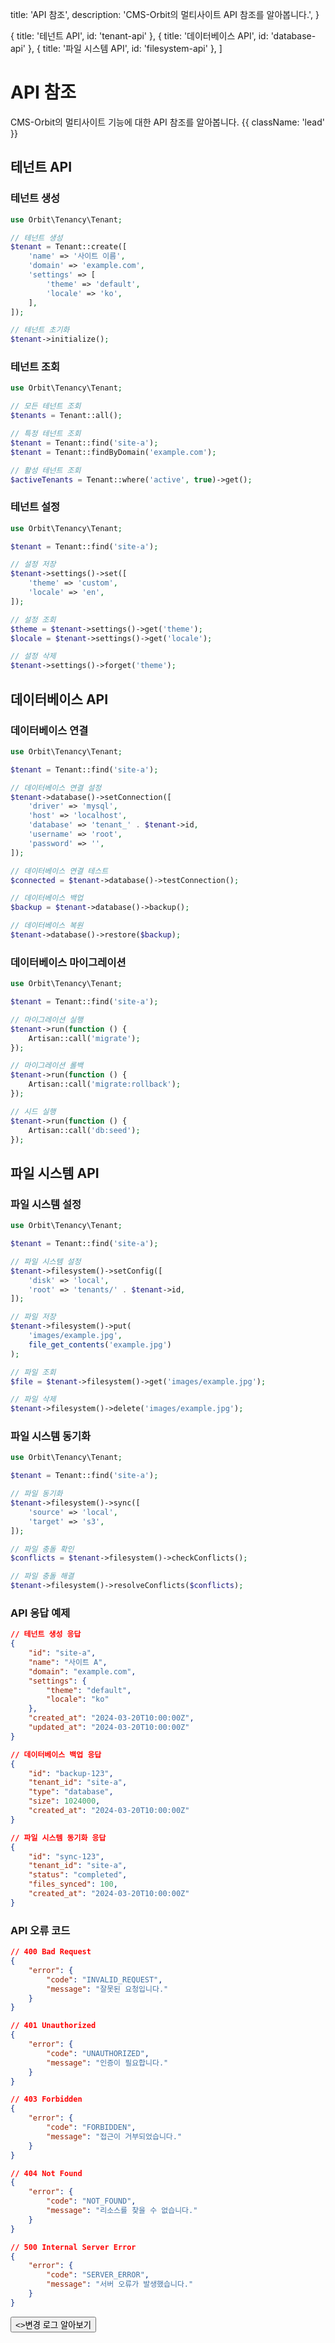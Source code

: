   title: 'API 참조',
  description: 'CMS-Orbit의 멀티사이트 API 참조를 알아봅니다.',
}

  { title: '테넌트 API', id: 'tenant-api' },
  { title: '데이터베이스 API', id: 'database-api' },
  { title: '파일 시스템 API', id: 'filesystem-api' },
]

# API 참조

CMS-Orbit의 멀티사이트 기능에 대한 API 참조를 알아봅니다. {{ className: 'lead' }}

## 테넌트 API

### 테넌트 생성

```php {{ title: '테넌트 생성' }}
use Orbit\Tenancy\Tenant;

// 테넌트 생성
$tenant = Tenant::create([
    'name' => '사이트 이름',
    'domain' => 'example.com',
    'settings' => [
        'theme' => 'default',
        'locale' => 'ko',
    ],
]);

// 테넌트 초기화
$tenant->initialize();
```

### 테넌트 조회

```php {{ title: '테넌트 조회' }}
use Orbit\Tenancy\Tenant;

// 모든 테넌트 조회
$tenants = Tenant::all();

// 특정 테넌트 조회
$tenant = Tenant::find('site-a');
$tenant = Tenant::findByDomain('example.com');

// 활성 테넌트 조회
$activeTenants = Tenant::where('active', true)->get();
```

### 테넌트 설정

```php {{ title: '테넌트 설정' }}
use Orbit\Tenancy\Tenant;

$tenant = Tenant::find('site-a');

// 설정 저장
$tenant->settings()->set([
    'theme' => 'custom',
    'locale' => 'en',
]);

// 설정 조회
$theme = $tenant->settings()->get('theme');
$locale = $tenant->settings()->get('locale');

// 설정 삭제
$tenant->settings()->forget('theme');
```

## 데이터베이스 API

### 데이터베이스 연결

```php {{ title: '데이터베이스 연결' }}
use Orbit\Tenancy\Tenant;

$tenant = Tenant::find('site-a');

// 데이터베이스 연결 설정
$tenant->database()->setConnection([
    'driver' => 'mysql',
    'host' => 'localhost',
    'database' => 'tenant_' . $tenant->id,
    'username' => 'root',
    'password' => '',
]);

// 데이터베이스 연결 테스트
$connected = $tenant->database()->testConnection();

// 데이터베이스 백업
$backup = $tenant->database()->backup();

// 데이터베이스 복원
$tenant->database()->restore($backup);
```

### 데이터베이스 마이그레이션

```php {{ title: '데이터베이스 마이그레이션' }}
use Orbit\Tenancy\Tenant;

$tenant = Tenant::find('site-a');

// 마이그레이션 실행
$tenant->run(function () {
    Artisan::call('migrate');
});

// 마이그레이션 롤백
$tenant->run(function () {
    Artisan::call('migrate:rollback');
});

// 시드 실행
$tenant->run(function () {
    Artisan::call('db:seed');
});
```

## 파일 시스템 API

### 파일 시스템 설정

```php {{ title: '파일 시스템 설정' }}
use Orbit\Tenancy\Tenant;

$tenant = Tenant::find('site-a');

// 파일 시스템 설정
$tenant->filesystem()->setConfig([
    'disk' => 'local',
    'root' => 'tenants/' . $tenant->id,
]);

// 파일 저장
$tenant->filesystem()->put(
    'images/example.jpg',
    file_get_contents('example.jpg')
);

// 파일 조회
$file = $tenant->filesystem()->get('images/example.jpg');

// 파일 삭제
$tenant->filesystem()->delete('images/example.jpg');
```

### 파일 시스템 동기화

```php {{ title: '파일 시스템 동기화' }}
use Orbit\Tenancy\Tenant;

$tenant = Tenant::find('site-a');

// 파일 동기화
$tenant->filesystem()->sync([
    'source' => 'local',
    'target' => 's3',
]);

// 파일 충돌 확인
$conflicts = $tenant->filesystem()->checkConflicts();

// 파일 충돌 해결
$tenant->filesystem()->resolveConflicts($conflicts);
```

### API 응답 예제

```json {{ title: 'API 응답 예제' }}
// 테넌트 생성 응답
{
    "id": "site-a",
    "name": "사이트 A",
    "domain": "example.com",
    "settings": {
        "theme": "default",
        "locale": "ko"
    },
    "created_at": "2024-03-20T10:00:00Z",
    "updated_at": "2024-03-20T10:00:00Z"
}

// 데이터베이스 백업 응답
{
    "id": "backup-123",
    "tenant_id": "site-a",
    "type": "database",
    "size": 1024000,
    "created_at": "2024-03-20T10:00:00Z"
}

// 파일 시스템 동기화 응답
{
    "id": "sync-123",
    "tenant_id": "site-a",
    "status": "completed",
    "files_synced": 100,
    "created_at": "2024-03-20T10:00:00Z"
}
```

### API 오류 코드

```json {{ title: 'API 오류 코드' }}
// 400 Bad Request
{
    "error": {
        "code": "INVALID_REQUEST",
        "message": "잘못된 요청입니다."
    }
}

// 401 Unauthorized
{
    "error": {
        "code": "UNAUTHORIZED",
        "message": "인증이 필요합니다."
    }
}

// 403 Forbidden
{
    "error": {
        "code": "FORBIDDEN",
        "message": "접근이 거부되었습니다."
    }
}

// 404 Not Found
{
    "error": {
        "code": "NOT_FOUND",
        "message": "리소스를 찾을 수 없습니다."
    }
}

// 500 Internal Server Error
{
    "error": {
        "code": "SERVER_ERROR",
        "message": "서버 오류가 발생했습니다."
    }
}
```

<div className="not-prose">
  <Button href="/multi-site/changelog" variant="text" arrow="right">
    <>변경 로그 알아보기</>
  </Button>
</div> 
